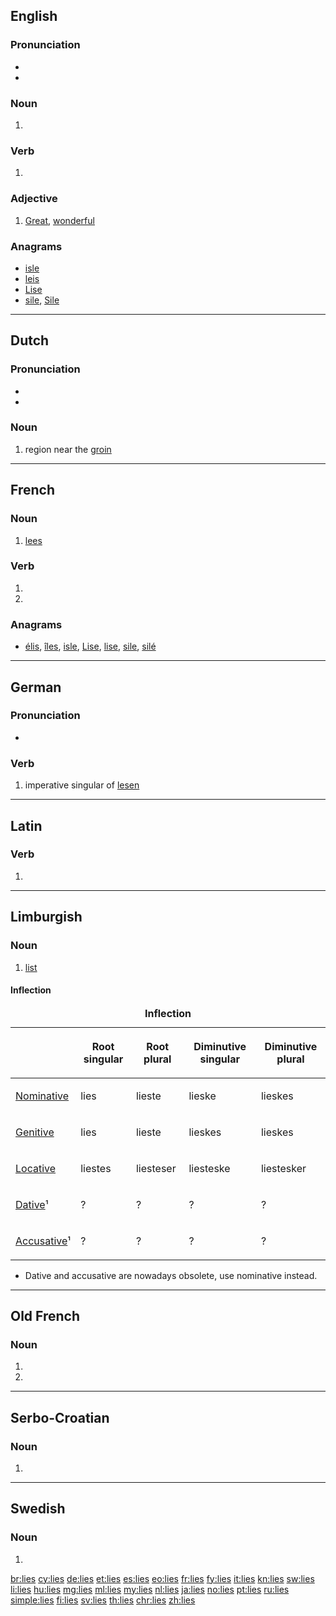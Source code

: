 {{also|Lies|liés}}
==English==

===Pronunciation===
* {{audio|en-us-lies.ogg|Audio (US)|lang=en}}
* {{rhymes|aɪz|lang=en}}

===Noun===
{{head|en|plural}}

# {{plural of|lie|lang=en}}

===Verb===
{{head|en|verb form}}

# {{en-third-person singular of|lie}}

===Adjective===
{{en-adj|?}}

# {{context|Mid-Ulster|lang=en}} [[great|Great]], [[wonderful]]
#: {{usex|That kebab was '''lies'''!|lang=en}}

===Anagrams===
* [[isle#English|isle]]
* [[leis#English|leis]]
* [[Lise#English|Lise]]
* [[sile#English|sile]], [[Sile#English|Sile]]

----

==Dutch==

===Pronunciation===
* {{rhymes|is|lang=nl}}
* {{audio|Nl-lies.ogg|audio|lang=nl}}

===Noun===
{{nl-noun|f|g2=m|-zen|-}}

# {{context|anatomy|lang=nl}} region near the [[groin]]

----

==French==

===Noun===
# [[lees]]

===Verb===
{{fr-verb-form}}

# {{inflection of|lier||2|s|pres|ind|lang=fr}}
# {{inflection of|lier||2|s|pres|sub|lang=fr}}

===Anagrams===
* [[élis#French|élis]], [[îles#French|îles]], [[isle#French|isle]], [[Lise#French|Lise]], [[lise#French|lise]], [[sile#French|sile]], [[silé#French|silé]]

----

==German==

===Pronunciation===
* {{rhymes|iːs|lang=de}}

===Verb===
{{head|de|verb form}}

# imperative singular of [[lesen]]

----

==Latin==

===Verb===
{{la-verb-form|līēs}}

# {{inflection of|līō||2|s|pres|act|sub|lang=la}}

----

==Limburgish==

===Noun===
{{head|li|noun|g=f}}

# [[list]]

====Inflection====
{|class="wikitable" style="text-align: center;"
|+ '''Inflection'''
!
! Root singular
! Root plural
! Diminutive singular
! Diminutive plural
|-
! [[nominative|Nominative]]
|lies
|lieste
|lieske
|lieskes
|-
! [[genitive|Genitive]]
|lies
|lieste
|lieskes
|lieskes
|-
! [[locative|Locative]]
|liestes
|liesteser
|liesteske
|liestesker
|-
! [[dative|Dative]]¹
|?
|?
|?
|?
|-
! [[accusative|Accusative]]¹
|?
|?
|?
|?
|}
* Dative and accusative are nowadays obsolete, use nominative instead.

----

==Old French==

===Noun===
{{head|fro|noun form|g=f-p}}

# {{nominative plural of|lie|lang=fro}}
# {{oblique plural of|lie|lang=fro}}

----

==Serbo-Croatian==

===Noun===
{{sh-noun|g=m}}

# {{obsolete spelling of|lijes|lang=sh}}

----

==Swedish==

===Noun===
{{head|sv|noun form}}

# {{sv-noun-form-indef-gen|lie}}

[[br:lies]]
[[cy:lies]]
[[de:lies]]
[[et:lies]]
[[es:lies]]
[[eo:lies]]
[[fr:lies]]
[[fy:lies]]
[[it:lies]]
[[kn:lies]]
[[sw:lies]]
[[li:lies]]
[[hu:lies]]
[[mg:lies]]
[[ml:lies]]
[[my:lies]]
[[nl:lies]]
[[ja:lies]]
[[no:lies]]
[[pt:lies]]
[[ru:lies]]
[[simple:lies]]
[[fi:lies]]
[[sv:lies]]
[[th:lies]]
[[chr:lies]]
[[zh:lies]]